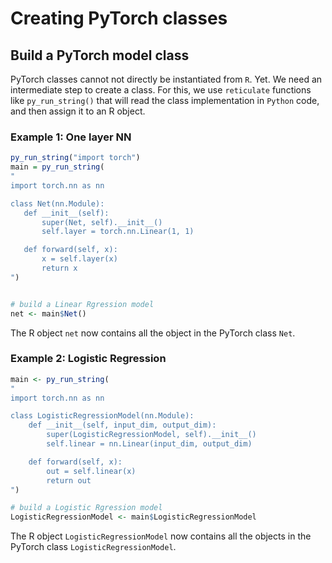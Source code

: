 # Creating PyTorch classes


## Build a PyTorch model class
PyTorch classes cannot not directly be instantiated from `R`. Yet. We need an intermediate step to create a class. For this, we use `reticulate` functions like `py_run_string()` that will read the class implementation in `Python` code, and then assign it to an R object.

### Example 1: One layer NN

```r
py_run_string("import torch")
main = py_run_string(
"
import torch.nn as nn

class Net(nn.Module):
   def __init__(self):
       super(Net, self).__init__()
       self.layer = torch.nn.Linear(1, 1)

   def forward(self, x):
       x = self.layer(x)      
       return x
")


# build a Linear Rgression model
net <- main$Net()
```

The R object `net` now contains all the object in the PyTorch class `Net`.


### Example 2: Logistic Regression

```r
main <- py_run_string(
"
import torch.nn as nn

class LogisticRegressionModel(nn.Module):
    def __init__(self, input_dim, output_dim):
        super(LogisticRegressionModel, self).__init__()
        self.linear = nn.Linear(input_dim, output_dim)

    def forward(self, x):
        out = self.linear(x)
        return out
")

# build a Logistic Rgression model
LogisticRegressionModel <- main$LogisticRegressionModel
```

The R object `LogisticRegressionModel` now contains all the objects in the PyTorch class `LogisticRegressionModel`.


